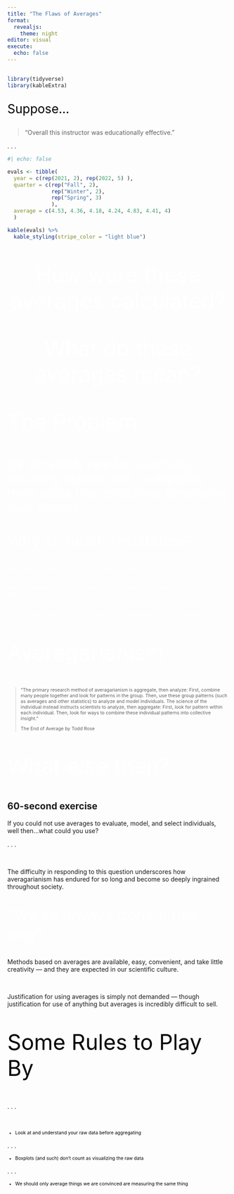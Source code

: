 ```yaml
---
title: "The Flaws of Averages"
format: 
  revealjs:
    theme: night
editor: visual
execute: 
  echo: false
---
```


##  {background-color="#2b6a6c"}

```r
library(tidyverse)
library(kableExtra)
```

::: {style="font-size: 2em; color: #000000;"}
Suppose...
:::

> "Overall this instructor was educationally effective."

. . .

```r
#| echo: false

evals <- tibble( 
  year = c(rep(2021, 2), rep(2022, 5) ), 
  quarter = c(rep("Fall", 2), 
              rep("Winter", 2), 
              rep("Spring", 3) 
              ),
  average = c(4.53, 4.36, 4.18, 4.24, 4.83, 4.41, 4) 
  )

kable(evals) %>% 
  kable_styling(stripe_color = "light blue")
```

##  {background-color="#404040"}

<center>

::: {style="font-size: 3.5em; color: #FFFFFF;"}
How were these averages calculated?
:::

</center>

##  {background-color="#404040"}

<center>

::: {style="font-size: 3.5em; color: #FFFFFF;"}
What do these averages mean?
:::

</center>

## 

::: {style="font-size: 3.5em; color: #FFFFFF;"}
The Problem
:::

::: {style="font-size: 2em; color: #FFFFFF;"}
It's incredibly rare for scientists, including statisticians, to explicitly think about that conditions underlying their models.
:::

<!-- Beyond “checking” higher level assumptions in a stale and automatic fashion.  -->

<!-- I had many conversations in very different contexts with scientists about what -->

<!-- the average calculated from the data (or mean in a model) could reasonably -->

<!-- represent and whether that was really what the scientist was after.  -->

## 

::: {style="font-size: 2.5em; color: #FFFFFF;"}
Why so much resistance?
:::

::: {style="font-size: 0.75em; color: #FFFFFF;"}
Departments hold specific expectations of statistics courses

</br>

These expectations are conditional on the assumption that means represent the magic quantity of interest

</br>

I'm then expected to educate you to "play the game" in the scientific culture of averages
:::

## 

::: {style="font-size: 3.5em; color: #FFFFFF;"}
Averagarianism
:::

::: {style="font-size: 0.75em; color: #FFFFFF;"}
> "The primary research method of averagarianism is aggregate, then analyze: First, combine many people together and look for patterns in the group. Then, use these group patterns (such as averages and other statistics) to analyze and model individuals. The science of the individual instead instructs scientists to analyze, then aggregate: First, look for pattern within each individual. Then, look for ways to combine these individual patterns into collective insight."
>
> The End of Average by Todd Rose
:::

## 

::: {style="font-size: 3.5em; color: #FFFFFF;"}
What else then?
:::

::: callout-tip
# 60-second exercise

If you could not use averages to evaluate, model, and select individuals, well then...what could you use?
:::

. . .

</br>

The difficulty in responding to this question underscores how averagarianism has endured for so long and become so deeply ingrained throughout society.

## 

::: {style="font-size: 2.5em; color: #FFFFFF;"}
"We've always done it this way"
:::

Methods based on averages are available, easy, convenient, and take little creativity --- and they are expected in our scientific culture.

</br>

Justification for using averages is simply not demanded --- though justification for use of anything but averages is incredibly difficult to sell.

##  {background-color="#f48153"}

::: {style="font-size: 3.5em; color: #000000;"}
Some Rules to Play By
:::

. . .

</br>

::: {style="font-size: 0.75em; color: #000000;"}
-   Look at and understand your raw data before aggregating
:::

. . .

::: {style="font-size:0.75em; color: #000000;"}
-   Boxplots (and such) don't count as visualizing the raw data
:::

. . .

::: {style="font-size: 0.75em; color: #000000;"}
-   We should only average things we are convinced are measuring the same thing
:::

